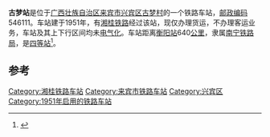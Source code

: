 {{noteTA
|1=zh-cn:始发车次; zh-hk:列車班次;
|2=zh-cn:车次; zh-hk:班次;
}}
{{Infobox China railway station
|车站名称 = 古梦站
|图片 = 
|图片介绍 = 
|其他名称 = 
|车站拼音 = Gumeng
|英文名称 = Gumeng Railway Station
|车站代码 = 
|车站地址 = [[广西壮族自治区|广西壮族自治区]][[来宾市|来宾市]]
|归属 = [[南宁铁路局|南宁铁路局]]
|车站等级 = [[四等站_(中铁)|四等站]]
|线路 = [[湘桂铁路|湘桂铁路]]
}}
'''古梦站'''是位于[[广西壮族自治区|广西壮族自治区]][[来宾市|来宾市]][[兴宾区|兴宾区]][[古梦村|古梦村]]的一个铁路车站，[[邮政编码|邮政编码]]546111。车站建于1951年，有[[湘桂铁路|湘桂铁路]]经过该站，现仅办理货运，不办理客运业务，车站及其上下行区间均未[[电气化|电气化]]。车站距离[[衡阳站|衡阳站]]640[[公里|公里]]，隶属[[南宁铁路局|南宁铁路局]]，是[[四等站_(中铁)|四等站]]<ref>{{Cite book|title=中国铁路站名词典|last=孙本祥主编|first=|publisher=北京：[[中国铁道出版社|中国铁道出版社]]|year=2003.04|isbn=7-113-03941-3|location=|pages=480}}</ref>。

==参考==
{{reflist}}

{{start rail box}}
{{s-inop|[[平塘站|平塘站]]}}
{{s-line|[[湘桂铁路|湘桂铁路]]}}
{{s-inop|[[小平阳站|小平阳站]]}}
{{end box}}
{{湘桂铁路}}

[[Category:湘桂铁路车站|Category:湘桂铁路车站]]
[[Category:来宾市铁路车站|Category:来宾市铁路车站]]
[[Category:兴宾区|Category:兴宾区]]
[[Category:1951年启用的铁路车站|Category:1951年启用的铁路车站]]


{{铁路车站小作品}}
{{广西小作品}}